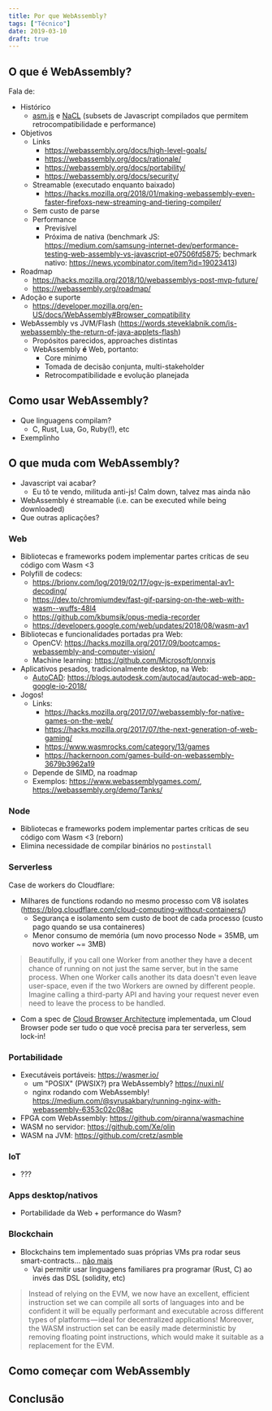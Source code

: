 ```yaml
---
title: Por que WebAssembly?
tags: ["Técnico"]
date: 2019-03-10
draft: true
---
```


## O que é WebAssembly?

Fala de:

-   Histórico
    -   [asm.js](https://en.wikipedia.org/wiki/Asm.js) e [NaCL](https://en.wikipedia.org/wiki/Google_Native_Client) (subsets de Javascript compilados que permitem retrocompatibilidade e performance)
-   Objetivos
    -   Links
        -   https://webassembly.org/docs/high-level-goals/
        -   https://webassembly.org/docs/rationale/
        -   https://webassembly.org/docs/portability/
        -   https://webassembly.org/docs/security/
    -   Streamable (executado enquanto baixado)
        -   https://hacks.mozilla.org/2018/01/making-webassembly-even-faster-firefoxs-new-streaming-and-tiering-compiler/
    -   Sem custo de parse
    -   Performance
        -   Previsível
        -   Próxima de nativa (benchmark JS: https://medium.com/samsung-internet-dev/performance-testing-web-assembly-vs-javascript-e07506fd5875; bechmark nativo: https://news.ycombinator.com/item?id=19023413)
-   Roadmap
    -   https://hacks.mozilla.org/2018/10/webassemblys-post-mvp-future/
    -   https://webassembly.org/roadmap/
-   Adoção e suporte
    -   https://developer.mozilla.org/en-US/docs/WebAssembly#Browser_compatibility
-   WebAssembly vs JVM/Flash (https://words.steveklabnik.com/is-webassembly-the-return-of-java-applets-flash)
    -   Propósitos parecidos, approaches distintas
    -   WebAssembly **é** Web, portanto:
        -   Core mínimo
        -   Tomada de decisão conjunta, multi-stakeholder
        -   Retrocompatibilidade e evolução planejada

## Como usar WebAssembly?

-   Que linguagens compilam?
    -   C, Rust, Lua, Go, Ruby(!), etc
-   Exemplinho

## O que muda com WebAssembly?

-   Javascript vai acabar?
    -   Eu tô te vendo, milituda anti-js! Calm down, talvez mas ainda não
-   WebAssembly é streamable (i.e. can be executed while being downloaded)
-   Que outras aplicações?

### Web

-   Bibliotecas e frameworks podem implementar partes críticas de seu código com Wasm <3
-   Polyfill de codecs:
    -   https://brionv.com/log/2019/02/17/ogv-js-experimental-av1-decoding/
    -   https://dev.to/chromiumdev/fast-gif-parsing-on-the-web-with-wasm--wuffs-48l4
    -   https://github.com/kbumsik/opus-media-recorder
    -   https://developers.google.com/web/updates/2018/08/wasm-av1
-   Bibliotecas e funcionalidades portadas pra Web:
    -   OpenCV: https://hacks.mozilla.org/2017/09/bootcamps-webassembly-and-computer-vision/
    -   Machine learning: https://github.com/Microsoft/onnxjs
-   Aplicativos pesados, tradicionalmente desktop, na Web:
    -   [AutoCAD](https://web.autocad.com): https://blogs.autodesk.com/autocad/autocad-web-app-google-io-2018/
-   Jogos!
    -   Links:
        -   https://hacks.mozilla.org/2017/07/webassembly-for-native-games-on-the-web/
        -   https://hacks.mozilla.org/2017/07/the-next-generation-of-web-gaming/
        -   https://www.wasmrocks.com/category/13/games
        -   https://hackernoon.com/games-build-on-webassembly-3679b3962a19
    -   Depende de SIMD, na roadmap
    -   Exemplos: https://www.webassemblygames.com/, https://webassembly.org/demo/Tanks/

### Node

-   Bibliotecas e frameworks podem implementar partes críticas de seu código com Wasm <3 (reborn)
-   Elimina necessidade de compilar binários no `postinstall`

### Serverless

Case de workers do Cloudflare:

-   Milhares de functions rodando no mesmo processo com V8 isolates (https://blog.cloudflare.com/cloud-computing-without-containers/)
    -   Segurança e isolamento sem custo de boot de cada processo (custo pago quando se usa containeres)
    -   Menor consumo de memória (um novo processo Node = 35MB, um novo worker ~= 3MB)

> Beautifully, if you call one Worker from another they have a decent chance of running on not just the same server, but in the same process. When one Worker calls another its data doesn't even leave user-space, even if the two Workers are owned by different people. Imagine calling a third-party API and having your request never even need to leave the process to be handled.

-   Com a spec de [Cloud Browser Architecture](https://www.w3.org/TR/cloud-browser-arch/) implementada, um Cloud Browser pode ser tudo o que você precisa para ter serverless, sem lock-in!

### Portabilidade

-   Executáveis portáveis: https://wasmer.io/
    -   um "POSIX" (PWSIX?) pra WebAssembly? https://nuxi.nl/
    -   nginx rodando com WebAssembly! https://medium.com/@syrusakbary/running-nginx-with-webassembly-6353c02c08ac
-   FPGA com WebAssembly: https://github.com/piranna/wasmachine
-   WASM no servidor: https://github.com/Xe/olin
-   WASM na JVM: https://github.com/cretz/asmble

### IoT

-   ???

### Apps desktop/nativos

-   Portabilidade da Web + performance do Wasm?

### Blockchain

-   Blockchains tem implementado suas próprias VMs pra rodar seus smart-contracts... [não mais](https://medium.com/zkcapital/webassembly-the-future-of-blockchain-computing-1a0ae28f7e40)
    -   Vai permitir usar linguagens familiares pra programar (Rust, C) ao invés das DSL (solidity, etc)

> Instead of relying on the EVM, we now have an excellent, efficient instruction set we can compile all sorts of languages into and be confident it will be equally performant and executable across different types of platforms — ideal for decentralized applications! Moreover, the WASM instruction set can be easily made deterministic by removing floating point instructions, which would make it suitable as a replacement for the EVM.

## Como começar com WebAssembly

## Conclusão
